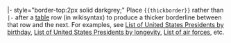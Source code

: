 <includeonly>|- style="border-top:2px solid darkgrey;"</includeonly><noinclude>
Place <code><nowiki>{{thickborder}}</nowiki></code> rather than <code>|-</code> after a [[帮助:表格|table]] row (in wikisyntax) to produce a thicker borderline between that row and the next. For examples, see [[List of United States Presidents by birthday]], [[List of United States Presidents by longevity]], [[List of air forces]], etc.


<!--Categories-->
[[Category:表格模板|{{PAGENAME}}]]
</noinclude>